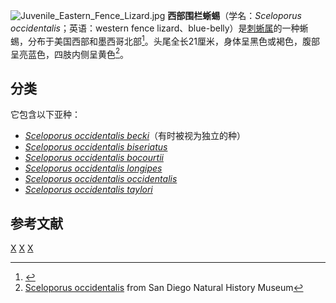 {{Speciesbox
| image = Sceloporus occidentalis 08290.JPG
| image_caption = ''S. o. taylori''
| taxon = Sceloporus occidentalis
| authority = [[斯宾塞·富勒顿·贝尔德|Baird]] and [[Charles_Frédéric_Girard|Girard]], 1852
}}
[[File:Juvenile_Eastern_Fence_Lizard.jpg|thumb]]
'''西部围栏蜥蜴'''（学名：''Sceloporus occidentalis''；英语：western fence lizard、blue-belly）是[[刺蜥属|刺蜥属]]的一种蜥蜴，分布于美国西部和墨西哥北部<ref name="Taxonomy">{{ITIS |id=173875 |taxon=Sceloporus occidentalis |accessdate=6 February 2006}}</ref>。头尾全长21厘米，身体呈黑色或褐色，腹部呈亮蓝色，四肢内侧呈黄色<ref name="sdnhm.org">[http://www.sdnhm.org/archive/fieldguide/herps/scel-occ.html Sceloporus occidentalis] {{Wayback|url=http://www.sdnhm.org/archive/fieldguide/herps/scel-occ.html |date=20150924095715 }} from San Diego Natural History Museum</ref>。

==分类==
它包含以下亚种：
* ''[[Sceloporus_occidentalis_becki|Sceloporus occidentalis becki]]''（有时被视为独立的种）
* ''[[Sceloporus_occidentalis_biseriatus|Sceloporus occidentalis biseriatus]]''
* ''[[Sceloporus_occidentalis_bocourtii|Sceloporus occidentalis bocourtii]]''
* ''[[Sceloporus_occidentalis_longipes|Sceloporus occidentalis longipes]]''
* ''[[Sceloporus_occidentalis_occidentalis|Sceloporus occidentalis occidentalis]]''
*''[[Sceloporus_occidentalis_taylori|Sceloporus occidentalis taylori]]''

==参考文献==
{{Reflist}}

{{Commons|Sceloporus occidentalis|Western fence lizard}}

{{Taxonbar|from=Q3100791}}

[[Category:强棱蜥属|X]]
[[Category:美国爬行动物|X]]
[[Category:1852年描述的動物|X]]